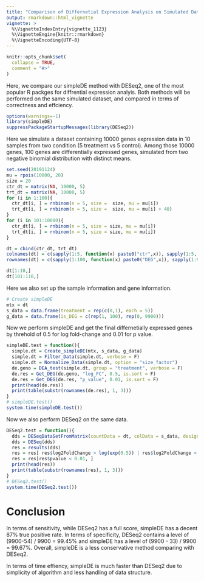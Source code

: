 ```yaml
---
title: "Comparison of Differnetial Expression Analysis on Simulated Data with DESeq2"
output: rmarkdown::html_vignette
vignette: >
  %\VignetteIndexEntry{vignette_1123}
  %\VignetteEngine{knitr::rmarkdown}
  %\VignetteEncoding{UTF-8}
---
```


```r
knitr::opts_chunk$set(
  collapse = TRUE,
  comment = "#>"
)
```

Here, we compare our simpleDE method with DESeq2, one of the most popular R packges for diffrential expression analyis. Both methods will be performed on the same simulated dataset, and compared in terms of correctness and effciency.

```r
options(warnings=-1)
library(simpleDE)
suppressPackageStartupMessages(library(DESeq2))

```

Here we simulate a dataset containing 10000 genes expression data in 10 samples from two condition (5 treatment vs 5 control). Among those 10000 genes, 100 genes are differentially expressed genes, simulated from two negative binomial distribution with distinct means. 

```r
set.seed(20191124)
mu = rpois(10000, 20)
size = 20
ctr_dt = matrix(NA, 10000, 5)
trt_dt = matrix(NA, 10000, 5)
for (i in 1:100){
  ctr_dt[i, ] = rnbinom(n = 5, size =  size, mu = mu[i])
  trt_dt[i, ] = rnbinom(n = 5, size =  size, mu = mu[i] + 40)
}
for (i in 101:10000){
  ctr_dt[i, ] = rnbinom(n = 5, size = size, mu = mu[i])
  trt_dt[i, ] = rnbinom(n = 5, size = size, mu = mu[i])
}

dt = cbind(ctr_dt, trt_dt)
colnames(dt) = c(sapply(1:5, function(x) paste0("ctr",x)), sapply(1:5, function(x) paste0("trt",x)))
rownames(dt) = c(sapply(1:100, function(x) paste0("DEG",x)), sapply(1:9900, function(x) paste0("non_DEG",x)))

dt[1:10,]
dt[101:110,]

```

Here we also set up the sample information and gene information.

```r
# Create simpleDE
mtx = dt
s_data = data.frame(treatment = rep(c(0,1), each = 5))
g_data = data.frame(is_DEG = c(rep(1, 100), rep(0, 9900)))
```

Now we perform simpleDE and get the final differnetially expressed genes by threhold of 0.5 for log fold-change and 0.01 for p value.
```r
simpleDE.test = function(){
  simple.dt = Create_simpleDE(mtx, s_data, g_data)
  simple.dt = Filter_Data(simple.dt, verbose = F)
  simple.dt = Normalize_Data(simple.dt, option = "size_factor")
  de.geno = DEA_test(simple.dt, group = "treatment", verbose = F)
  de.res = Get_DEG(de.geno, "log_FC", 0.5, is.sort = F)
  de.res = Get_DEG(de.res, "p_value", 0.01, is.sort = F)
  print(head(de.res))
  print(table(substr(rownames(de.res), 1, 3)))
}
# simpleDE.test()
system.time(simpleDE.test())

```
Now we also perform DESeq2 on the same data.
```r
DESeq2.test = function(){
  dds = DESeqDataSetFromMatrix(countData = dt, colData = s_data, design = ~ treatment)
  dds = DESeq(dds)
  res = results(dds)
  res = res[ res$log2FoldChange > log(exp(0.5)) | res$log2FoldChange < -log(exp(0.5)), ]
  res = res[res$pvalue < 0.01, ]
  print(head(res))
  print(table(substr(rownames(res), 1, 3)))
}
# DESeq2.test()
system.time(DESeq2.test())
```

# Conclusion

In terms of sensitivity, while DESeq2 has a full score, simpleDE has a decent 87% true positive rate.
In terms of specificity, DESeq2 contains a level of (9900-54) / 9900 = 99.45% and simpleDE has a level of (9900 - 33) / 9900 = 99.67%.
Overall, simpleDE is a less conservative method comparing with DESeq2.

In terms of time effiency, simpleDE is much faster than DESeq2 due to simplicity of algorithm and less handling of data structure.

